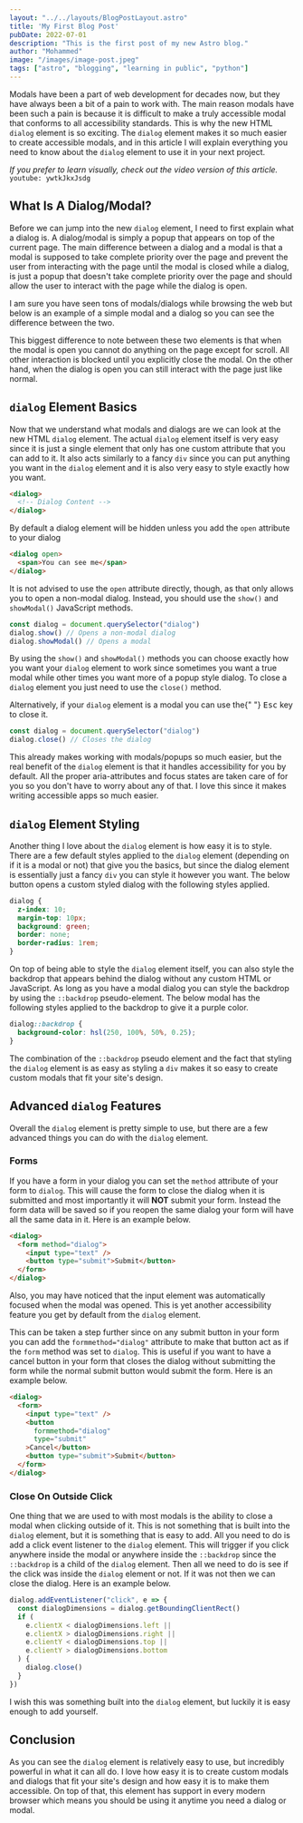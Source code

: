 ```yaml
---
layout: "../../layouts/BlogPostLayout.astro"
title: 'My First Blog Post'
pubDate: 2022-07-01
description: "This is the first post of my new Astro blog."
author: "Mohammed"
image: "/images/image-post.jpeg"
tags: ["astro", "blogging", "learning in public", "python"]
---
```


Modals have been a part of web development for decades now, but they have always been a bit of a pain to work with. The main reason modals have been such a pain is because it is difficult to make a truly accessible modal that conforms to all accessibility standards. This is why the new HTML `dialog` element is so exciting. The `dialog` element makes it so much easier to create accessible modals, and in this article I will explain everything you need to know about the `dialog` element to use it in your next project.

_If you prefer to learn visually, check out the video version of this article._
`youtube: ywtkJkxJsdg`

## What Is A Dialog/Modal?

Before we can jump into the new `dialog` element, I need to first explain what a dialog is. A dialog/modal is simply a popup that appears on top of the current page. The main difference between a dialog and a modal is that a modal is supposed to take complete priority over the page and prevent the user from interacting with the page until the modal is closed while a dialog, is just a popup that doesn't take complete priority over the page and should allow the user to interact with the page while the dialog is open.

I am sure you have seen tons of modals/dialogs while browsing the web but below is an example of a simple modal and a dialog so you can see the difference between the two.

This biggest difference to note between these two elements is that when the modal is open you cannot do anything on the page except for scroll. All other interaction is blocked until you explicitly close the modal. On the other hand, when the dialog is open you can still interact with the page just like normal.

## `dialog` Element Basics

Now that we understand what modals and dialogs are we can look at the new HTML `dialog` element. The actual `dialog` element itself is very easy since it is just a single element that only has one custom attribute that you can add to it. It also acts similarly to a fancy `div` since you can put anything you want in the `dialog` element and it is also very easy to style exactly how you want.

```html
<dialog>
  <!-- Dialog Content -->
</dialog>
```

By default a dialog element will be hidden unless you add the `open` attribute to your dialog

```html
<dialog open>
  <span>You can see me</span>
</dialog>
```

It is not advised to use the `open` attribute directly, though, as that only allows you to open a non-modal dialog. Instead, you should use the `show()` and `showModal()` JavaScript methods.

```js
const dialog = document.querySelector("dialog")
dialog.show() // Opens a non-modal dialog
dialog.showModal() // Opens a modal
```

By using the `show()` and `showModal()` methods you can choose exactly how you want your `dialog` element to work since sometimes you want a true modal while other times you want more of a popup style dialog. To close a `dialog` element you just need to use the `close()` method.

<p>
  Alternatively, if your <code>dialog</code> element is a modal you can use the{" "}
  <kbd>Esc</kbd> key to close it.
</p>

```js
const dialog = document.querySelector("dialog")
dialog.close() // Closes the dialog
```

This already makes working with modals/popups so much easier, but the real benefit of the `dialog` element is that it handles accessibility for you by default. All the proper aria-attributes and focus states are taken care of for you so you don't have to worry about any of that. I love this since it makes writing accessible apps so much easier.

## `dialog` Element Styling

Another thing I love about the `dialog` element is how easy it is to style. There are a few default styles applied to the `dialog` element (depending on if it is a modal or not) that give you the basics, but since the dialog element is essentially just a fancy `div` you can style it however you want. The below button opens a custom styled dialog with the following styles applied.

```css
dialog {
  z-index: 10;
  margin-top: 10px;
  background: green;
  border: none;
  border-radius: 1rem;
}
```

On top of being able to style the `dialog` element itself, you can also style the backdrop that appears behind the dialog without any custom HTML or JavaScript. As long as you have a modal dialog you can style the backdrop by using the `::backdrop` pseudo-element. The below modal has the following styles applied to the backdrop to give it a purple color.

```css
dialog::backdrop {
  background-color: hsl(250, 100%, 50%, 0.25);
}
```

The combination of the `::backdrop` pseudo element and the fact that styling the `dialog` element is as easy as styling a `div` makes it so easy to create custom modals that fit your site's design.

## Advanced `dialog` Features

Overall the `dialog` element is pretty simple to use, but there are a few advanced things you can do with the `dialog` element.

### Forms

If you have a form in your dialog you can set the `method` attribute of your form to `dialog`. This will cause the form to close the dialog when it is submitted and most importantly it will **NOT** submit your form. Instead the form data will be saved so if you reopen the same dialog your form will have all the same data in it. Here is an example below.

```html
<dialog>
  <form method="dialog">
    <input type="text" />
    <button type="submit">Submit</button>
  </form>
</dialog>
```

Also, you may have noticed that the input element was automatically focused when the modal was opened. This is yet another accessibility feature you get by default from the `dialog` element.

This can be taken a step further since on any submit button in your form you can add the `formmethod="dialog"` attribute to make that button act as if the `form` method was set to `dialog`. This is useful if you want to have a cancel button in your form that closes the dialog without submitting the form while the normal submit button would submit the form. Here is an example below.

```html {2,4}
<dialog>
  <form>
    <input type="text" />
    <button 
      formmethod="dialog" 
      type="submit"
    >Cancel</button>
    <button type="submit">Submit</button>
  </form>
</dialog>
```

### Close On Outside Click

One thing that we are used to with most modals is the ability to close a modal when clicking outside of it. This is not something that is built into the `dialog` element, but it is something that is easy to add. All you need to do is add a click event listener to the `dialog` element. This will trigger if you click anywhere inside the modal or anywhere inside the `::backdrop` since the `::backdrop` is a child of the `dialog` element. Then all we need to do is see if the click was inside the `dialog` element or not. If it was not then we can close the dialog. Here is an example below.


```js
dialog.addEventListener("click", e => {
  const dialogDimensions = dialog.getBoundingClientRect()
  if (
    e.clientX < dialogDimensions.left ||
    e.clientX > dialogDimensions.right ||
    e.clientY < dialogDimensions.top ||
    e.clientY > dialogDimensions.bottom
  ) {
    dialog.close()
  }
})
```

I wish this was something built into the `dialog` element, but luckily it is easy enough to add yourself.

## Conclusion

As you can see the `dialog` element is relatively easy to use, but incredibly powerful in what it can all do. I love how easy it is to create custom modals and dialogs that fit your site's design and how easy it is to make them accessible. On top of that, this element has support in every modern browser which means you should be using it anytime you need a dialog or modal.